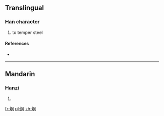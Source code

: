 ==Translingual==

===Han character===
{{Han char|rn=86|rad=火|as=08|sn=12|four=|canj=火月廿山 (FBTU)}}

# to temper steel

====References====
* {{Han ref|kx=0675.110|dkj=19148|hdz=32209.100|uh=7135|ud=28981}}

----

==Mandarin==

===Hanzi===
{{cmn-hanzi|pin=[[gàng]] ([[gang4]])|wg=kang<sup>4</sup>}}

# {{defn|lang=cmn|sort=火08}}

[[fr:焵]]
[[pl:焵]]
[[zh:焵]]
